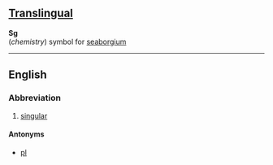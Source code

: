==[[Translingual]]==
'''Sg'''<br>(''chemistry'') symbol for [[seaborgium]]

----
==English==
===Abbreviation===

# [[singular]]

====Antonyms====
*[[pl]]